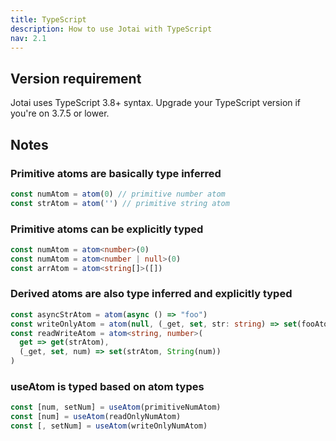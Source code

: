 ```yaml
---
title: TypeScript
description: How to use Jotai with TypeScript
nav: 2.1
---
```


## Version requirement

Jotai uses TypeScript 3.8+ syntax. Upgrade your TypeScript version if you're on 3.7.5 or lower.

## Notes

### Primitive atoms are basically type inferred

```ts
const numAtom = atom(0) // primitive number atom
const strAtom = atom('') // primitive string atom
```

### Primitive atoms can be explicitly typed

```ts
const numAtom = atom<number>(0)
const numAtom = atom<number | null>(0)
const arrAtom = atom<string[]>([])
```

### Derived atoms are also type inferred and explicitly typed

```ts
const asyncStrAtom = atom(async () => "foo")
const writeOnlyAtom = atom(null, (_get, set, str: string) => set(fooAtom, str)
const readWriteAtom = atom<string, number>(
  get => get(strAtom),
  (_get, set, num) => set(strAtom, String(num))
)
```

### useAtom is typed based on atom types

```ts
const [num, setNum] = useAtom(primitiveNumAtom)
const [num] = useAtom(readOnlyNumAtom)
const [, setNum] = useAtom(writeOnlyNumAtom)
```
